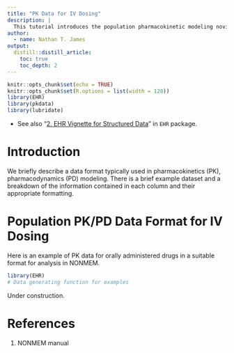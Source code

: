 ```yaml
---
title: "PK Data for IV Dosing"
description: |
  This tutorial introduces the population pharmacokinetic modeling novice to the data format appropriate for most PK model fitting software systems with a focus on IV dosing data.
author:
  - name: Nathan T. James
output:
  distill::distill_article:
    toc: true
    toc_depth: 2
---
```




```r
knitr::opts_chunk$set(echo = TRUE)
knitr::opts_chunk$set(R.options = list(width = 120))
library(EHR)
library(pkdata)
library(lubridate)
```

* See also "[2. EHR Vignette for Structured Data](https://cran.r-project.org/web/packages/EHR/vignettes/ehr_vignette_02_str.html)" in `EHR` package.

# Introduction
We briefly describe a data format typically used in pharmacokinetics (PK), pharmacodynamics (PD) modeling.  There is a brief example dataset and a breakdown of the information contained in each column and their appropriate formatting.

# Population PK/PD Data Format for IV Dosing

Here is an example of PK data for orally administered drugs in a suitable format for analysis in NONMEM.

```r
library(EHR)
# Data generating function for examples


```

Under construction.

# References  
1. NONMEM manual
